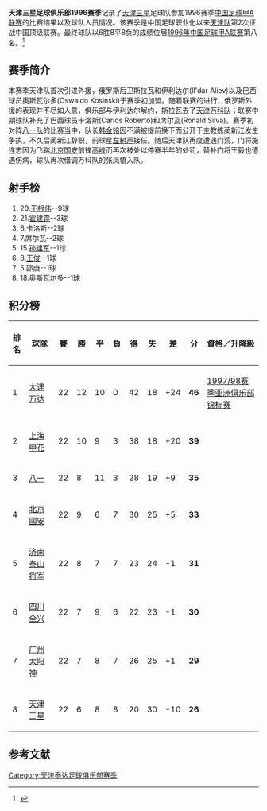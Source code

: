 {{Infobox football club season
| club               = [[天津泰达足球俱乐部|天津三星]]
| season             = [[文件:TianjinFC.gif|120px]]<br>1996
| manager            = {{flagicon|CHN}} [[蔺新江|蔺新江]]<br />{{flagicon|CHN}} [[左树声|左树声]]
| chairman           = 
| chrtitle           = 
| league             = [[中国足球甲A联赛|甲A联赛]]
| league result      = [[1996年中国足球甲A联赛|第八名]]
|pattern_la1=|pattern_b1=|pattern_ra1=| 
|leftarm1=FFFFFF|body1=FFFFFF|rightarm1=FFFFFF|shorts1=FFFFFF|socks1=FFFFFF|
|pattern_la2=|pattern_b2=|pattern_ra2=| 
|leftarm2=3333FF|body2=3333FF|rightarm2=3333FF|shorts2=3333FF|socks2=3333FF| 
| prevseason         = [[天津三星足球俱乐部1995赛季|1995年]]
| nextseason         = [[天津立飞三星足球俱乐部1997赛季|1997年]]
}}

'''天津三星足球俱乐部1996赛季'''记录了[[天津泰达足球俱乐部|天津三星]]足球队参加1996赛季[[1996年中国足球甲A联赛|中国足球甲A联赛]]的比赛结果以及球队人员情况。该赛季是中国足球职业化以来[[天津泰达|天津队]]第2次征战中国顶级联赛。最终球队以6胜8平8负的成绩位居[[1996年中国足球甲A联赛|1996年中国足球甲A联赛]]第八名。<ref>{{cite web |url=http://sports.enorth.com.cn/system/2008/01/02/002588233.shtml |language=zh-cn |title=资料：天津泰达队前身——1996年的天津三星队 |publisher=北方网 |date=2008-01-02 |accessdate=2012-03-09 |archive-date=2020-11-29 |archive-url=https://web.archive.org/web/20201129171124/http://sports.enorth.com.cn/system/2008/01/02/002588233.shtml |dead-url=no }}</ref>

== 赛季简介 ==
本赛季天津队首次引进外援，俄罗斯后卫斯拉瓦和伊利达尔(Il'dar Aliev)以及巴西球员奥斯瓦尔多(Oswaldo Kosinski)于赛季初加盟。随着联赛的进行，俄罗斯外援的表现并不尽如人意，俱乐部与伊利达尔解约，斯拉瓦去了[[天津万科足球俱乐部|天津万科队]]；联赛中期球队补充了巴西球员卡洛斯(Carlos Roberto)和席尔瓦(Ronald Silva)。赛季初对阵[[八一队|八一队]]的比赛当中，队长[[韩金铭|韩金铭]]因不满被提前换下而公开于主教练蔺新江发生争执，不久后蔺新江辞职，前球星[[左树声|左树声]]接任。随后天津队再度遭遇门荒，门将施连志因为飞踹[[北京国安|北京国安]]前锋[[高峰|高峰]]而再次被处以停赛半年的处罚，替补门将王毅也遭遇伤病，球队再次借调万科队的张凤悟入队。

==射手榜==
#20.[[于根伟|于根伟]]--9球<br>
#21.[[霍建霆|霍建霆]]--3球<br>
#6.卡洛斯--2球<br>
#7.席尔瓦--2球<br>
#15.[[孙建军|孙建军]]--1球<br>
#8.[[王俊|王俊]]--1球<br>
#5.邵庚--1球<br>
#18.奥斯瓦尔多--1球

== 积分榜 ==
{| class="wikitable sortable" style="text-align: center; width: 80%; font-size: 90%"
! style="width: 7%" | 排名
! style="width: 20%"| 球隊
! style="width: 5%" | 賽
! style="width: 5%" | 勝
! style="width: 5%" | 平
! style="width: 5%" | 負
! style="width: 5%" | 得
! style="width: 5%" | 失
! style="width: 6%" | 差
! style="width: 6%" | 分
! style="width: 31%"| 資格／升降級
|- bgcolor=gold
|1||align="left"|[[大連实德足球俱樂部|大連万达]]||22||12||10||0||42||18||+24||'''46'''||[[1997/98赛季亚洲俱乐部锦标赛|1997/98赛季亚洲俱乐部锦标赛]]
|-bgcolor=silver
|2||align="left"|[[上海申花足球俱樂部|上海申花]]||22||10||9||3||38||18||+20||'''39'''||
|- bgcolor=#DEB887
|3||align="left"|[[八一足球俱乐部|八一]]||22||8||11||3||28||19||+9||'''35'''||
|-
|4||align="left"|[[北京國安足球俱樂部|北京國安]]||22||9||6||7||30||25||+5||'''33'''||
|-
|5||align="left"|[[山東魯能泰山足球俱樂部|济南泰山将军]]||22||8||7||7||23||24||-1||'''31'''||
|-
|6||align="left"|[[四川冠城足球俱樂部|四川全兴]]||22||7||9||6||22||23||-1||'''30'''||
|-
|7||align="left"|[[广州医药足球俱樂部|广州太阳神]]||22||7||8||7||26||25||+1||'''29'''||
|-
|8||align="left"|[[天津泰达足球俱乐部|天津三星]]||22||6||8||8||20||30||-10||'''26'''||
|}

== 参考文献 ==
<div class="references-small">
<references />
</div>

{{1996年甲A分类名单天津}}
{{天津泰达足球俱乐部}}

[[Category:天津泰达足球俱乐部赛季|Category:天津泰达足球俱乐部赛季]]